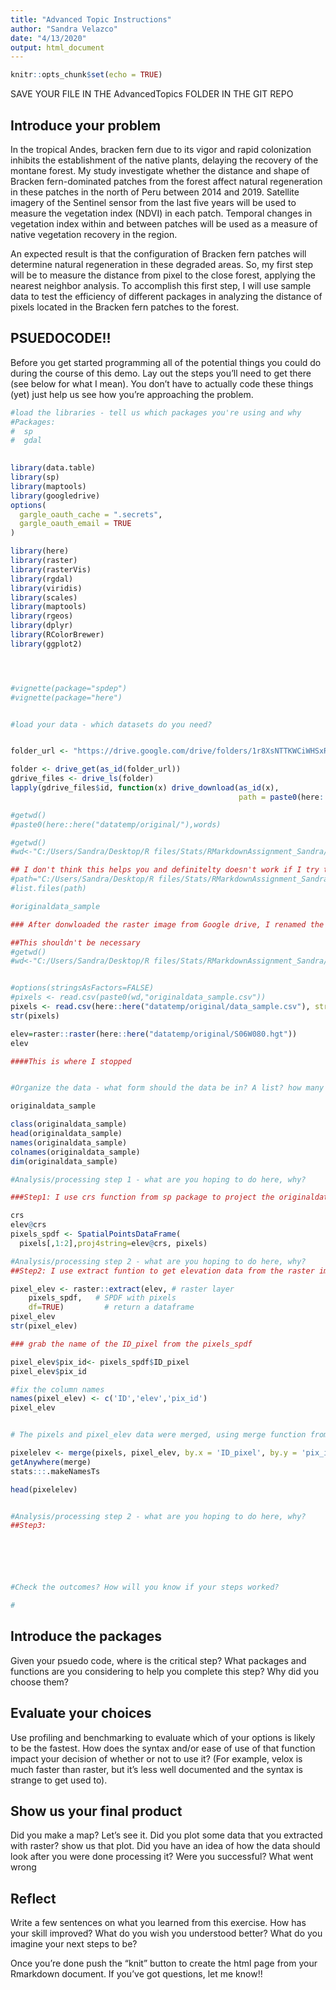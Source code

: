 ```yaml
---
title: "Advanced Topic Instructions"
author: "Sandra Velazco"
date: "4/13/2020"
output: html_document
---
```


```r
knitr::opts_chunk$set(echo = TRUE)
```


SAVE YOUR FILE IN THE AdvancedTopics FOLDER IN THE GIT REPO

## Introduce your problem

In the tropical Andes, bracken fern due to its vigor and rapid colonization inhibits the establishment of the native plants, delaying the recovery of the montane forest. My study investigate whether the distance and shape of Bracken fern-dominated patches from the forest affect natural regeneration in these patches in the north of Peru between 2014 and 2019. Satellite imagery of the Sentinel sensor from the last five years will be used to measure the vegetation index (NDVI) in each patch. Temporal changes in vegetation index within and between patches will be used as a measure of native vegetation recovery in the region.

An expected result is that the configuration of Bracken fern patches will determine natural regeneration in these degraded areas. So, my first step will be to measure the distance from pixel to the close forest, applying the nearest neighbor analysis. To accomplish this first step, I will use sample data to test the efficiency of different packages in analyzing the distance of pixels located in the Bracken fern patches to the forest.



## PSUEDOCODE!!
Before you get started programming all of the potential things you could do during the course of this demo. Lay out the steps you'll need to get there (see below for what I mean). You don't have to actually code these things (yet) just help us see how you're approaching the problem.
```r


#load the libraries - tell us which packages you're using and why
#Packages:
#  sp
#  gdal
  

library(data.table)  
library(sp)
library(maptools)
library(googledrive)
options(
  gargle_oauth_cache = ".secrets",
  gargle_oauth_email = TRUE
)

library(here)
library(raster)
library(rasterVis)
library(rgdal)
library(viridis)
library(scales)
library(maptools)
library(rgeos)
library(dplyr)
library(RColorBrewer)
library(ggplot2)




#vignette(package="spdep")
#vignette(package="here")


#load your data - which datasets do you need?


folder_url <- "https://drive.google.com/drive/folders/1r8XsNTTKWCiWHSxR_ldISpLHzZJbla3o"

folder <- drive_get(as_id(folder_url))
gdrive_files <- drive_ls(folder)
lapply(gdrive_files$id, function(x) drive_download(as_id(x),
                                                   path = paste0(here::here("datatemp/original/"), gdrive_files[gdrive_files$id==x,]$name), overwrite = TRUE))

#getwd()
#paste0(here::here("datatemp/original/"),words)

#getwd()
#wd<-"C:/Users/Sandra/Desktop/R files/Stats/RMarkdownAssignment_Sandra/datatemp/"

## I don't think this helps you and definitelty doesn't work if I try to runit here. Suggest deleting
#path="C:/Users/Sandra/Desktop/R files/Stats/RMarkdownAssignment_Sandra/datatemp/"
#list.files(path)

#originaldata_sample

### After donwloaded the raster image from Google drive, I renamed the originalS06W080.hgt to S06W080.hgt.

##This shouldn't be necessary
#getwd()
#wd<-"C:/Users/Sandra/Desktop/R files/Stats/RMarkdownAssignment_Sandra/datatemp/"


#options(stringsAsFactors=FALSE)
#pixels <- read.csv(paste0(wd,"originaldata_sample.csv"))
pixels <- read.csv(here::here("datatemp/original/data_sample.csv"), stringsAsFactors = FALSE)
str(pixels)

elev=raster::raster(here::here("datatemp/original/S06W080.hgt"))
elev

####This is where I stopped


#Organize the data - what form should the data be in? A list? how many elements, a data frame? how many rows and columns?

originaldata_sample

class(originaldata_sample)
head(originaldata_sample)
names(originaldata_sample)
colnames(originaldata_sample)
dim(originaldata_sample)

#Analysis/processing step 1 - what are you hoping to do here, why? 

###Step1: I use crs function from sp package to project the originaldata_sample.

crs
elev@crs
pixels_spdf <- SpatialPointsDataFrame(
  pixels[,1:2],proj4string=elev@crs, pixels)

#Analysis/processing step 2 - what are you hoping to do here, why? 
##Step2: I use extract funtion to get elevation data from the raster image.

pixel_elev <- raster::extract(elev, # raster layer
    pixels_spdf,   # SPDF with pixels
    df=TRUE)         # return a dataframe
pixel_elev
str(pixel_elev)

### grab the name of the ID_pixel from the pixels_spdf

pixel_elev$pix_id<- pixels_spdf$ID_pixel
pixel_elev$pix_id

#fix the column names
names(pixel_elev) <- c('ID','elev','pix_id')
pixel_elev


# The pixels and pixel_elev data were merged, using merge function from package base.

pixelelev <- merge(pixels, pixel_elev, by.x = 'ID_pixel', by.y = 'pix_id')
getAnywhere(merge)
stats:::.makeNamesTs

head(pixelelev)


#Analysis/processing step 2 - what are you hoping to do here, why? 
##Step3: 






#Check the outcomes? How will you know if your steps worked?

# 
```

## Introduce the packages
Given your psuedo code, where is the critical step? What packages and functions are you considering to help you complete this step? Why did you choose them? 




## Evaluate your choices
Use profiling and benchmarking to evaluate which of your options is likely to be the fastest. How does the syntax and/or ease of use of that function impact your decision of whether or not to use it? (For example, velox is much faster than raster, but it's less well documented and the syntax is strange to get used to).




## Show us your final product
Did you make a map? Let's see it. Did you plot some data that you extracted with raster? show us that plot. Did you have an idea of how the data should look after you were done processing it? Were you successful? What went wrong




## Reflect
Write a few sentences on what you learned from this exercise. How has your skill improved? What do you wish you understood better? What do you imagine your next steps to be?

Once you're done push the "knit" button to create the html page from your Rmarkdown document. If you've got questions, let me know!!